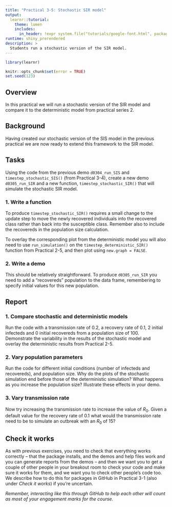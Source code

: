 ```yaml
---
title: "Practical 3-5: Stochastic SIR model"
output: 
  learnr::tutorial:
    theme: lumen
    includes:
      in_header: !expr system.file("tutorials/google-font.html", package = "RPiR")
runtime: shiny_prerendered
description: >
  Students run a stochastic version of the SIR model.
---
```


```r
library(learnr)

knitr::opts_chunk$set(error = TRUE)
set.seed(123)
```

## Overview

In this practical we will run a stochastic version of the SIR model and compare
it to the deterministic model from practical series 2.

## Background

Having created our stochastic version of the SIS model in the previous practical
we are now ready to extend this framework to the SIR model.

## Tasks

Using the code from the previous demo `d0304_run_SIS` and 
`timestep_stochastic_SIS()` (from Practical 3-4), create a new demo 
`d0305_run_SIR` and a new function, `timestep_stochastic_SIR()` that will 
simulate the stochastic SIR model.

### 1. Write a function

To produce `timestep_stochastic_SIR()` requires a small change to the update step
to move the newly recovered individuals into the recovered class rather than 
back into the susceptible class. Remember also to include the recovereds in the
population size calculation.

To overlay the corresponding plot from the deterministic model you will also 
need to use `run_simulation()` on the `timestep_deterministic_SIR()` function 
from Practical 2-5, and then plot using `new.graph = FALSE`.

### 2. Write a demo

This should be relatively straightforward. To produce `d0305_run_SIR` you need 
to add a "recovereds" population to the data frame, remembering to specify 
initial values for this new population.

## Report

### 1. Compare stochastic and deterministic models

Run the code with a transmission rate of 0.2, a recovery rate of 0.1, 
2 initial infecteds and 0 initial recovereds from a population size of 100. 
Demonstrate the variability in the results of the stochastic model and overlay 
the deterministic results from Practical 2-5.

### 2. Vary population parameters

Run the code for different initial conditions (number of infecteds and 
recovereds), and population size. Why do the plots of the stochastic simulation 
end before those of the deterministic simulation? What happens as you increase 
the population size? Illustrate these effects in your demo.

### 3. Vary transmission rate

Now try increasing the transmission rate to increase the value of $R_0$. Given 
a default value for the recovery rate of 0.1 what would the transmission rate
need to be to simulate an outbreak with an $R_0$ of 15? 

## Check it works

As with previous exercises, you need to check that everything works correctly --
that the package installs, and the demos and help files work and you can
generate reports from the demos -- and then we want you to get a couple of other
people in your breakout room to check your code and make sure it works for them,
and we want you to check other people's code too. We describe how to do this for
packages in GitHub in Practical 3-1 (also under *Check it works*) if you're
uncertain.

*Remember, interacting like this through GitHub to help each other will count as
most of your engagement marks for the course.*
